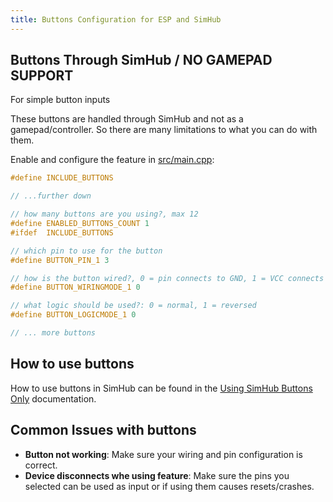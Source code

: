 ```yaml
---
title: Buttons Configuration for ESP and SimHub
---
```



## Buttons Through SimHub / NO GAMEPAD SUPPORT

For simple <AffiliateLink type={ProductType.Buttons}>button inputs</AffiliateLink>

<Callout type="warning">
These buttons are handled through SimHub and not as a gamepad/controller. So there are many limitations to what you can do with them.
</Callout>

Enable and configure the feature in [src/main.cpp](https://github.com/eCrowneEng/ESP-SimHub/blob/main/src/main.cpp):

```cpp
#define INCLUDE_BUTTONS

// ...further down

// how many buttons are you using?, max 12
#define ENABLED_BUTTONS_COUNT 1 
#ifdef  INCLUDE_BUTTONS

// which pin to use for the button
#define BUTTON_PIN_1 3

// how is the button wired?, 0 = pin connects to GND, 1 = VCC connects to pin
#define BUTTON_WIRINGMODE_1 0

// what logic should be used?: 0 = normal, 1 = reversed
#define BUTTON_LOGICMODE_1 0

// ... more buttons

```

## How to use buttons

How to use buttons in SimHub can be found in the [Using SimHub Buttons Only](/simhub-support/using-simhub-buttons-only) documentation.

## Common Issues with buttons

- **Button not working**: Make sure your wiring and pin configuration is correct.
- **Device disconnects whe using feature**: Make sure the pins you selected can be used as input or if using them causes resets/crashes.
